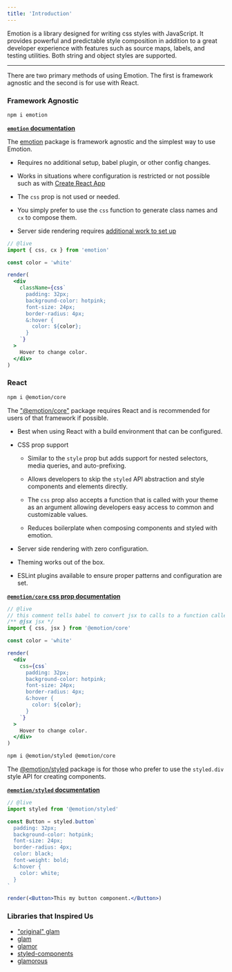 ```yaml
---
title: 'Introduction'
---
```



Emotion is a library designed for writing css styles with JavaScript. It provides powerful and predictable style composition in addition to a great developer experience with features such as source maps, labels, and testing utilities. Both string and object styles are supported.

---

There are two primary methods of using Emotion. The first is framework agnostic and the second is for use with React.

<PkgQuestion />

<ConditionalFromQuestion question="pkg" answer="vanilla">

### Framework Agnostic

```bash
npm i emotion
```

**[`emotion` documentation](https://emotion.sh/docs/emotion)**

The [emotion](https://www.npmjs.com/package/emotion) package is framework agnostic and the simplest way to use Emotion.

- Requires no additional setup, babel plugin, or other config changes.

- Works in situations where configuration is restricted or not possible such as with [Create React App](https://facebook.github.io/create-react-app)

- The `css` prop is not used or needed.

- You simply prefer to use the `css` function to generate class names and `cx` to compose them.

- Server side rendering requires [additional work to set up](/docs/ssr.md#api)

```jsx
// @live
import { css, cx } from 'emotion'

const color = 'white'

render(
  <div
    className={css`
      padding: 32px;
      background-color: hotpink;
      font-size: 24px;
      border-radius: 4px;
      &:hover {
        color: ${color};
      }
    `}
  >
    Hover to change color.
  </div>
)
```

</ConditionalFromQuestion>

<ConditionalFromQuestion question="pkg" answer="react">

### React

```bash
npm i @emotion/core
```

The ["@emotion/core"](https://www.npmjs.com/package/@emotion/core) package requires React and is recommended for users of that framework if possible.

- Best when using React with a build environment that can be configured.

- CSS prop support

  - Similar to the `style` prop but adds support for nested selectors, media queries, and auto-prefixing.

  - Allows developers to skip the `styled` API abstraction and style components and elements directly.

  - The `css` prop also accepts a function that is called with your theme as an argument allowing developers easy access to common and customizable values.

  - Reduces boilerplate when composing components and styled with emotion.

- Server side rendering with zero configuration.

- Theming works out of the box.

- ESLint plugins available to ensure proper patterns and configuration are set.

**[`@emotion/core` css prop documentation](/docs/css-prop.md)**

```jsx
// @live
// this comment tells babel to convert jsx to calls to a function called jsx instead of React.createElement
/** @jsx jsx */
import { css, jsx } from '@emotion/core'

const color = 'white'

render(
  <div
    css={css`
      padding: 32px;
      background-color: hotpink;
      font-size: 24px;
      border-radius: 4px;
      &:hover {
        color: ${color};
      }
    `}
  >
    Hover to change color.
  </div>
)
```

```bash
npm i @emotion/styled @emotion/core
```

The [@emotion/styled](https://www.npmjs.com/package/@emotion/styled) package is for those who prefer to use the `styled.div` style API for creating components.

**[`@emotion/styled` documentation](/docs/styled.md)**

```jsx
// @live
import styled from '@emotion/styled'

const Button = styled.button`
  padding: 32px;
  background-color: hotpink;
  font-size: 24px;
  border-radius: 4px;
  color: black;
  font-weight: bold;
  &:hover {
    color: white;
  }
`

render(<Button>This my button component.</Button>)
```

</ConditionalFromQuestion>

### Libraries that Inspired Us

- ["original" glam](https://github.com/threepointone/glam/tree/e9bca3950f12503246ed7fccad5cf13e5e9c86e3)
- [glam](https://github.com/threepointone/glam)
- [glamor](https://github.com/threepointone/glamor)
- [styled-components](https://www.styled-components.com/)
- [glamorous](https://glamorous.rocks)
